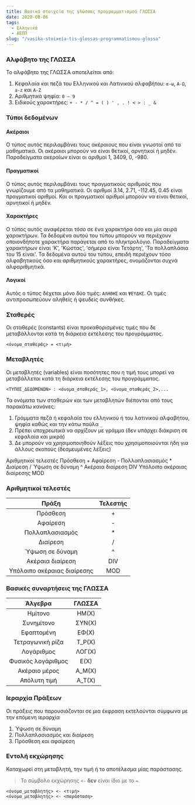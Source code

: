 ```yaml
---
title: Βασικά στοιχεία της γλώσσας προγραμματισμού ΓΛΩΣΣΑ
date: 2020-08-06
tags: 
  - Ελληνικά 
  - ΑΕΠΠ
slug: "/vasika-stoixeia-tis-glossas-programmatismou-glossa"
---
```


### Αλφάβητο της ΓΛΩΣΣΑ

Το αλφάβητο της ΓΛΩΣΣΑ αποτελείται από:

1. Κεφαλαία και πεζά του Ελληνικού και Λατινικού αλφαβήτου: `α-ω`, `Α-Ω`, `a-z` και `Α-Z`
2. Αριθμητικά ψηφία: `0 – 9`
3. Ειδικούς χαρακτήρες: `+ - * / ^ = ( ) ' , . ! < > : _ &`

### Τύποι δεδομένων

#### Ακέραιοι 
Ο τύπος αυτός περιλαμβάνει τους ακέραιους που είναι γνωστοί από τα μαθηματικά. Οι ακέραιοι μπορούν να είναι θετικοί, αρνητικοί ή μηδέν. Παραδείγματα ακεραίων είναι οι αριθμοί 1, 3409, 0, -980.

#### Πραγματικοί 
Ο τύπος αυτός περιλαμβάνει τους πραγματικούς αριθμούς που γνωρίζουμε από τα μαθηματικά. Οι αριθμοί 3.14, 2.71, -112.45, 0.45 είναι πραγματικοί αριθμοί. Και οι πραγματικοί αριθμοί μπορούν να είναι θετικοί, αρνητικοί ή μηδέν.

#### Χαρακτήρες 
Ο τύπος αυτός αναφέρεται τόσο σε ένα χαρακτήρα όσο και μία σειρά χαρακτήρων. Τα δεδομένα αυτού του τύπου μπορούν να περιέχουν οποιονδήποτε χαρακτήρα παράγεται από το πληκτρολόγιο. Παραδείγματα χαρακτήρων είναι 'Κ', 'Κώστας', 'σήμερα είναι Τετάρτη', 'Τα πολλαπλάσια του 15 είναι'. Τα δεδομένα αυτού του τύπου, επειδή περιέχουν τόσο αλφαβητικούς όσο και αριθμητικούς χαρακτήρες, ονομάζονται συχνά αλφαριθμητικά.

#### Λογικοί 
Αυτός ο τύπος δέχεται μόνο δύο τιμές: `ΑΛΗΘΗΣ` και `ΨΕΥΔΗΣ`. Οι τιμές αντιπροσωπεύουν αληθείς ή ψευδείς συνθήκες.

### Σταθερές
Οι σταθερές (constants) είναι προκαθορισμένες τιμές που δε μεταβάλλονται κατά τη διάρκεια εκτέλεσης του προγράμματος.

```:title=Σύνταξη
<όνομα_σταθεράς> = <τιμή>
```
### Μεταβλητές
Οι μεταβλητές (variables) είναι ποσότητες που η τιμή τους μπορεί να μεταβάλλεται κατά τη διάρκεια εκτέλεσης του προγράμματος.

```:title=Σύνταξη
<ΤΥΠΟΣ_ΔΕΔΟΜΕΝΩΝ> : <όνομα_σταθεράς_1>, <όνομα_σταθεράς_2>,...
```

Τα ονόματα των σταθερών και των μεταβλητών διέπονται από τους παρακάτω κανόνες:

1. Γράμματα πεζά ή κεφαλαία του ελληνικού ή του λατινικού αλφαβήτου, ψηφία καθώς και την κάτω παύλα `_`
2. Πρέπει υποχρεωτικά να αρχίζουν με γράμμα (δεν υπάρχει διάκριση σε κεφαλαία και μικρά)
3. Δε μπορούν να χρησιμοποιηθούν λέξεις που χρησιμοποιούνται ήδη για άλλους σκοπούς (δεσμευμένες λέξεις)



Αριθμητικοί τελεστές
Πρόσθεση +
Αφαίρεση -
Πολλαπλασιασμός *
Διαίρεση /
Ύψωση σε δύναμη ^
Ακέραια διαίρεση DIV
Υπόλοιπο ακέραιας διαίρεσης MOD

### Αριθμητικοί τελεστές

| Πράξη| Τελεστής |
| :-: | :-: |
| Πρόσθεση | + |
| Αφαίρεση | - |
| Πολλαπλασιασμός | * |
| Διαίρεση | / |
| Ύψωση σε δύναμη | ^ |
| Ακέραια διαίρεση | DIV |
| Υπόλοιπο ακέραιας διαίρεσης | MOD |

### Βασικές συναρτήσεις της ΓΛΩΣΣΑ

| Άλγεβρα | ΓΛΩΣΣΑ |
| :-: | :-: |
| Ημίτονο | ΗΜ(Χ) |
| Συνημίτονο | ΣΥΝ(Χ) |
| Εφαπτομένη | ΕΦ(Χ) |
| Τετραγωνική ρίζα | Τ_Ρ(Χ) |
| Λογάριθμος | ΛΟΓ(Χ) |
| Φυσικός λογάριθμος | Ε(Χ) |
| Ακέραιο μέρος | Α_Μ(X) |
| Απόλυτη τιμή | Α_Τ(X) |

### Ιεραρχία Πράξεων
Οι πράξεις που παρουσιάζονται σε μια έκφραση εκτελούνται σύμφωνα με την επόμενη ιεραρχία
1. Ύψωση σε δύναμη
2. Πολλαπλασιασμός και διαίρεση
3. Πρόσθεση και αφαίρεση

### Εντολή εκχώρησης
Καταχωρεί στη μεταβλητή, την τιμή ή το αποτέλεσμα μίας παράστασης. 

>Το σύμβολο εκχώρησης `<-` **δεν** είναι ίδιο με το `=`.

```:title=Σύνταξη
<όνομα_μεταβλητής> <- <τιμή>
<όνομα_μεταβλητής> <- <παράσταση>
```